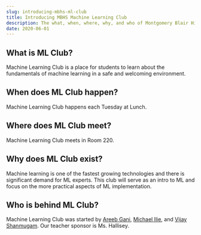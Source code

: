 ```yaml
---
slug: introducing-mbhs-ml-club
title: Introducing MBHS Machine Learning Club
description: The what, when, where, why, and who of Montgomery Blair High School's machine learning club.
date: 2020-06-01
---
```


## What is ML Club?

Machine Learning Club is a place for students to learn about the fundamentals of machine learning in a safe and welcoming environment.

## When does ML Club happen?

Machine Learning Club happens each Tuesday at Lunch.

## Where does ML Club meet?

Machine Learning Club meets in Room 220.

## Why does ML Club exist?

Machine learning is one of the fastest growing technologies and there is significant demand for ML experts.  This club will serve as an intro to ML and focus on the more practical aspects of ML implementation.

## Who is behind ML Club?

Machine Learning Club was started by [Areeb Gani](https://github.com/Qwerty71), [Michael Ilie](https://mci.sh), and [Vijay Shanmugam](https://vijayrs.ml).  Our teacher sponsor is Ms. Hallisey.